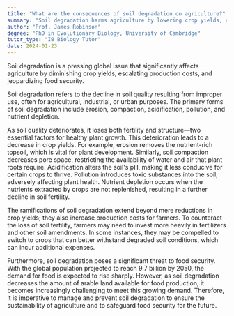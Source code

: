 ```yaml
---
title: "What are the consequences of soil degradation on agriculture?"
summary: "Soil degradation harms agriculture by lowering crop yields, raising production costs, and jeopardizing food security."
author: "Prof. James Robinson"
degree: "PhD in Evolutionary Biology, University of Cambridge"
tutor_type: "IB Biology Tutor"
date: 2024-01-23
---
```


Soil degradation is a pressing global issue that significantly affects agriculture by diminishing crop yields, escalating production costs, and jeopardizing food security.

Soil degradation refers to the decline in soil quality resulting from improper use, often for agricultural, industrial, or urban purposes. The primary forms of soil degradation include erosion, compaction, acidification, pollution, and nutrient depletion.

As soil quality deteriorates, it loses both fertility and structure—two essential factors for healthy plant growth. This deterioration leads to a decrease in crop yields. For example, erosion removes the nutrient-rich topsoil, which is vital for plant development. Similarly, soil compaction decreases pore space, restricting the availability of water and air that plant roots require. Acidification alters the soil's pH, making it less conducive for certain crops to thrive. Pollution introduces toxic substances into the soil, adversely affecting plant health. Nutrient depletion occurs when the nutrients extracted by crops are not replenished, resulting in a further decline in soil fertility.

The ramifications of soil degradation extend beyond mere reductions in crop yields; they also increase production costs for farmers. To counteract the loss of soil fertility, farmers may need to invest more heavily in fertilizers and other soil amendments. In some instances, they may be compelled to switch to crops that can better withstand degraded soil conditions, which can incur additional expenses.

Furthermore, soil degradation poses a significant threat to food security. With the global population projected to reach $9.7$ billion by $2050$, the demand for food is expected to rise sharply. However, as soil degradation decreases the amount of arable land available for food production, it becomes increasingly challenging to meet this growing demand. Therefore, it is imperative to manage and prevent soil degradation to ensure the sustainability of agriculture and to safeguard food security for the future.
    